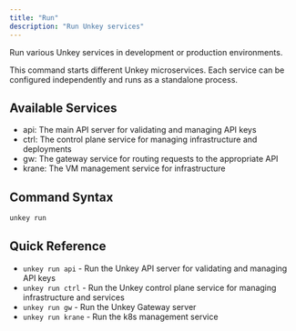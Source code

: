 ```yaml
---
title: "Run"
description: "Run Unkey services"
---
```

Run various Unkey services in development or production environments.

This command starts different Unkey microservices. Each service can be configured independently and runs as a standalone process.

## Available Services

- api: The main API server for validating and managing API keys
- ctrl: The control plane service for managing infrastructure and deployments
- gw: The gateway service for routing requests to the appropriate API
- krane: The VM management service for infrastructure

## Command Syntax

```bash
unkey run
```

## Quick Reference
- `unkey run api` - Run the Unkey API server for validating and managing API keys
- `unkey run ctrl` - Run the Unkey control plane service for managing infrastructure and services
- `unkey run gw` - Run the Unkey Gateway server
- `unkey run krane` - Run the k8s management service